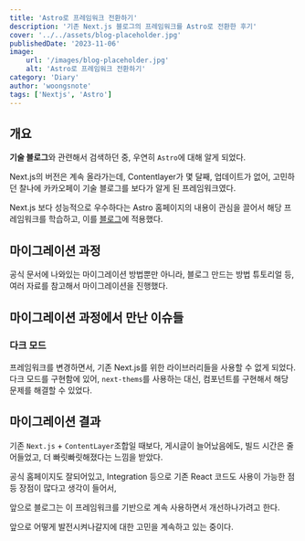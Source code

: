 ```yaml
---
title: 'Astro로 프레임워크 전환하기'
description: '기존 Next.js 블로그의 프레임워크를 Astro로 전환한 후기'
cover: '../../assets/blog-placeholder.jpg'
publishedDate: '2023-11-06'
image: 
    url: '/images/blog-placeholder.jpg'
    alt: 'Astro로 프레임워크 전환하기'
category: 'Diary'
author: 'woongsnote'
tags: ['Nextjs', 'Astro']
---
```


## 개요

**기술 블로그**와 관련해서 검색하던 중, 우연히 `Astro`에 대해 알게 되었다.

Next.js의 버전은 계속 올라가는데, Contentlayer가 몇 달째, 업데이트가 없어, 고민하던 찰나에 카카오페이 기술 블로그를 보다가 알게 된 프레임워크였다.

Next.js 보다 성능적으로 우수하다는 Astro 홈페이지의 내용이 관심을 끌어서 해당 프레임워크를 학습하고, 이를 [블로그](https://woongsnote.dev)에 적용했다.

## 마이그레이션 과정

공식 문서에 나와있는 마이그레이션 방법뿐만 아니라, 블로그 만드는 방법 튜토리얼 등, 여러 자료를 참고해서 마이그레이션을 진행했다.

## 마이그레이션 과정에서 만난 이슈들

### 다크 모드

프레임워크를 변경하면서, 기존 Next.js를 위한 라이브러리들을 사용할 수 없게 되었다. 다크 모드를 구현함에 있어, `next-thems`를 사용하는 대신,
컴포넌트를 구현해서 해당 문제를 해결할 수 있었다.

## 마이그레이션 결과

기존 `Next.js` + `ContentLayer`조합일 때보다, 게시글이 늘어났음에도, 빌드 시간은 줄어들었고, 더 빠릿빠릿해졌다는 느낌을 받았다.

공식 홈페이지도 잘되어있고, Integration 등으로 기존 React 코드도 사용이 가능한 점 등 장점이 많다고 생각이 들어서,

앞으로 블로그는 이 프레임워크를 기반으로 계속 사용하면서 개선하나가려고 한다.

앞으로 어떻게 발전시켜나갈지에 대한 고민을 계속하고 있는 중이다.
